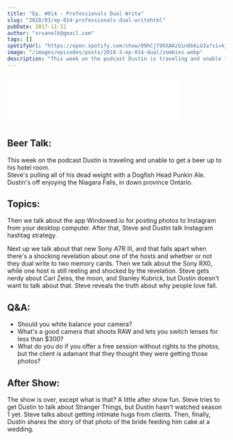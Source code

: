 ```yaml
---
title: "Ep. #014 - Professionals Dual Write"
slug: "2018/03/ep-014-professionals-dual-writehtml"
pubDate: 2017-11-12
author: "srvanelk@gmail.com"
tags: []
spotifyUrl: "https://open.spotify.com/show/09hCjT9XXAKzGin8bkLG3a?si=kjRZvQ1JTb6Ov3HVzSSlWA"
image: "/images/episodes/posts/2018-3-ep-014-dual/zombies.webp"
description: "This week on the podcast Dustin is traveling and unable to get a beer up to his hotel room, so Steve's pulling all of his dead weight with a Dogfish Head Punkin Ale. Dustin's off enjoying the Niagara Falls, in down province Ontario. Then we talk about the app Windowed.io for posting photos to Instagram from your desktop computer. After that, Steve and Dustin talk Instagram hashtag strategy."
---
```


<figure>
  <img src="/images/episodes/posts/2018-3-ep-014-dual/zombies.webp" alt="" />
</figure>
<iframe
  class="embedly-embed"
  src="//cdn.embedly.com/widgets/media.html?src=https%3A%2F%2Fanchor.fm%2Fweddingphotohangover%2Fembed%2Fepisodes%2FEp--014---Professionals-Dual-Write-e1riho&url=https%3A%2F%2Fanchor.fm%2Fweddingphotohangover%2Fepisodes%2FEp--014---Professionals-Dual-Write-e1riho&key=61d05c9d54e8455ea7a9677c366be814&type=text%2Fhtml&schema=anchor&wmode=opaque"
  width="400"
  height="102"
  scrolling="no"
  frameborder="0"
  allow="autoplay; fullscreen"
  allowfullscreen="true"
></iframe>

## Beer Talk:
This week on the podcast Dustin is traveling and unable to get a beer up to his hotel room.  
Steve's pulling all of his dead weight with a Dogfish Head Punkin Ale.  
Dustin's off enjoying the Niagara Falls, in down province Ontario.

## Topics:
Then we talk about the app Windowed.io for posting photos to Instagram from your desktop computer. After that, Steve and Dustin talk Instagram hashtag strategy.

Next up we talk about that new Sony A7R III, and that falls apart when there's a shocking revelation about one of the hosts and whether or not they dual write to two memory cards. Then we talk about the Sony RX0, while one host is still reeling and shocked by the revelation. Steve gets nerdy about Carl Zeiss, the moon, and Stanley Kubrick, but Dustin doesn't want to talk about that. Steve reveals the truth about why people love fall.

## Q&A:
- Should you white balance your camera?
- What's a good camera that shoots RAW and lets you switch lenses for less than $300?
- What do you do if you offer a free session without rights to the photos, but the client is adamant that they thought they were getting those photos?

## After Show:
The show is over, except what is that? A little after show fun. Steve tries to get Dustin to talk about Stranger Things, but Dustin hasn't watched season 1 yet. Steve talks about getting intimate hugs from clients. Then, finally, Dustin shares the story of that photo of the bride feeding him cake at a wedding.
